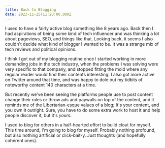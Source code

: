 ```yaml
---
title: Back to Blogging
date: 2023-11-25T11:20:00.000Z
---
```


I used to have a fairly active blog something like 8 years ago. Back then I had aspirations of being some kind of tech influencer and was thinking a lot about pageviews, SEO, and things like that. Looking back, it seems I also couldn't decide what kind of blogger I wanted to be. It was a strange mix of tech reviews and political opinions.

I think I got out of my blogging routine once I started working in more demanding jobs in the tech industry, when the problems I was solving were very specific to that company, and stopped fitting the mold where any regular reader would find their contents interesting. I also got more active on Twitter around that time, and was happy to dole out my tidbits of noteworthy content 140 characters at a time.

But recently we've been seeing the platforms people use to post content change their rules or throw ads and paywalls on top of the content, and it reminds me of the Libertarian-esque values of a blog; It's your content, and you own it outright. Sure, you have to do some extra work to host it and help people discover it, but it's _yours_.

I used to blog for others in a half-hearted effort to build clout for myself. This time around, I'm going to blog for myself. Probably nothing profound, but also nothing artificial or click-bait-y. Just thoughts (and hopefully coherent ones).
